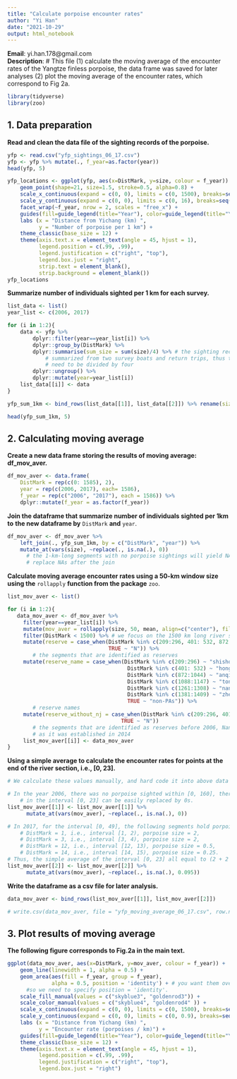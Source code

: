 ```yaml
---
title: "Calculate porpoise encounter rates"
author: "Yi Han"  
date: "2021-10-29"
output: html_notebook
---
```

**Email**: yi.han.178@gmail.com  
**Description**: # This file (1) calculate the moving average of the encounter 
rates of the Yangtze finless porpoise, the data frame was saved for later analyses
(2) plot the moving average of the encounter rates, which correspond to Fig 2a.  

```r
library(tidyverse)
library(zoo)
```


## 1. Data preparation  
__Read and clean the data file of the sighting records of the porpoise.__  

```r
yfp <- read.csv("yfp_sightings_06_17.csv")
yfp <- yfp %>% mutate(., f_year=as.factor(year))
head(yfp, 5)
```
```r
yfp_locations <- ggplot(yfp, aes(x=DistMark, y=size, colour = f_year)) +
    geom_point(shape=21, size=1.5, stroke=0.5, alpha=0.8) +
    scale_x_continuous(expand = c(0, 0), limits = c(0, 1500), breaks=seq(0, 1500, 50)) +
    scale_y_continuous(expand = c(0, 0), limits = c(0, 16), breaks=seq(0, 16, 2)) +
    facet_wrap(~f_year, nrow = 2, scales = "free_x") + 
    guides(fill=guide_legend(title="Year"), color=guide_legend(title="Year")) +
    labs (x = "Distance from Yichang (km) ",
          y = "Number of porpoise per 1 km") +
    theme_classic(base_size = 12) +
    theme(axis.text.x = element_text(angle = 45, hjust = 1),
          legend.position = c(.99, .99),
          legend.justification = c("right", "top"),
          legend.box.just = "right",
          strip.text = element_blank(),
          strip.background = element_blank())
yfp_locations
```

__Summarize number of individuals sighted per 1 km for each survey.__  

```r
list_data <- list()
year_list <- c(2006, 2017)

for (i in 1:2){
    data <- yfp %>% 
        dplyr::filter(year==year_list[i]) %>%
        dplyr::group_by(DistMark) %>%
        dplyr::summarise(sum_size = sum(size)/4) %>% # the sighting records were 
            # summarized from two survey boats and return trips, thus the number 
            # need to be divided by four
        dplyr::ungroup() %>%
        dplyr::mutate(year=year_list[i])
    list_data[[i]] <- data
}

yfp_sum_1km <- bind_rows(list_data[[1]], list_data[[2]]) %>% rename(size = sum_size)

head(yfp_sum_1km, 5)
```

## 2. Calculating moving average  

__Create a new data frame storing the results of moving average: df_mov_aver.__   

```r
df_mov_aver <- data.frame(
    DistMark = rep(c(0: 1585), 2),
    year = rep(c(2006, 2017), each= 1586),
    f_year = rep(c("2006", "2017"), each = 1586)) %>%
    dplyr::mutate(f_year = as.factor(f_year))
```

__Join the dataframe that summarize number of individuals sighted per 1km to__
__the new dataframe by__ `DistMark` __and__ `year`.  

```r
df_mov_aver <- df_mov_aver %>% 
    left_join(., yfp_sum_1km, by = c("DistMark", "year")) %>%
    mutate_at(vars(size), ~replace(., is.na(.), 0)) 
      # the 1-km-long segments with no porpoise sightings will yield NAs
      # replace NAs after the join
```

__Calculate moving average encounter rates using a 50-km window size__
__using the__ `rollapply` __function from the package__ `zoo`.      

```r
list_mov_aver <- list()

for (i in 1:2){
   data_mov_aver <- df_mov_aver %>%
     filter(year==year_list[i]) %>%
     mutate(mov_aver = rollapply(size, 50, mean, align=c("center"), fill=NA)) %>%
     filter(DistMark < 1500) %>% # we focus on the 1500 km long river section within [0, 1500)
     mutate(reserve = case_when(DistMark %in% c(209:296, 401: 532, 872:1044, 1088:1147, 1261:1308, 1381:1409) ~ "Y",
                                TRUE ~ "N")) %>%
        # the segments that are identified as reserves
     mutate(reserve_name = case_when(DistMark %in% c(209:296) ~ "shishou",
                                      DistMark %in% c(401: 532) ~ "honghu",
                                      DistMark %in% c(872:1044) ~ "anqing",
                                      DistMark %in% c(1088:1147) ~ "tongling",
                                      DistMark %in% c(1261:1308) ~ "nanjing",
                                      DistMark %in% c(1381:1409) ~ "zhenjiang",
                                      TRUE ~ "non-PAs")) %>%
        # reserve names
     mutate(reserve_without_nj = case_when(DistMark %in% c(209:296, 401: 532, 872:1044, 1088:1147, 1381:1409) ~ "Y",
                                    TRUE ~ "N")) 
        # the segments that are identified as reserves before 2006, Nanjing (1261:1308) was excluded
        # as it was established in 2014
     list_mov_aver[[i]] <- data_mov_aver
}
```


__Using a simple average to calculate the encounter rates for points at the end__
__of the river section, i.e., [0, 23].__  

```r
# We calculate these values manually, and hard code it into above data frame

# In the year 2006, there was no porpoise sighted within [0, 160], therefore, NAs 
    # in the interval [0, 23] can be easily replaced by 0s.
list_mov_aver[[1]] <- list_mov_aver[[1]] %>%
      mutate_at(vars(mov_aver), ~replace(., is.na(.), 0))

# In 2017, for the interval [0, 49], the following segments hold porpoises:
    # DistMark = 1, i.e., interval [1, 2), porpoise size = 2, 
    # DistMark = 3, i.e., interval [3, 4), porpoise size = 2, 
    # DistMark = 12, i.e., interval [12, 13), porpoise size = 0.5, 
    # DistMark = 14, i.e., interval [14, 15), porpoise size = 0.25.
# Thus, the simple average of the interval [0, 23] all equal to (2 + 2 + 0.5 + 0.25)/50 = 0.095
list_mov_aver[[2]] <- list_mov_aver[[2]] %>%
      mutate_at(vars(mov_aver), ~replace(., is.na(.), 0.095)) 
```

__Write the dataframe as a csv file for later analysis.__  

```r
data_mov_aver <- bind_rows(list_mov_aver[[1]], list_mov_aver[[2]])

# write.csv(data_mov_aver, file = "yfp_moving_average_06_17.csv", row.names = FALSE)
```

## 3. Plot results of moving average  
__The following figure corresponds to Fig.2a in the main text.__

```r
ggplot(data_mov_aver, aes(x=DistMark, y=mov_aver, colour = f_year)) +
    geom_line(linewidth = 1, alpha = 0.5) +
    geom_area(aes(fill = f_year, group = f_year),
              alpha = 0.5, position = 'identity') + # you want them overlapping, 
      #so we need to specify position = 'identity'.
    scale_fill_manual(values = c("skyblue3", "goldenrod3")) +
    scale_color_manual(values = c("skyblue4", "goldenrod4" )) +
    scale_x_continuous(expand = c(0, 0), limits = c(0, 1500), breaks=seq(0, 1500, 50)) +
    scale_y_continuous(expand = c(0, 0), limits = c(0, 0.9), breaks=seq(0, 0.8, 0.2)) +
    labs (x = "Distance from Yichang (km) ",
          y = "Encounter rate (porpoises / km)") +
    guides(fill=guide_legend(title="Year"), color=guide_legend(title="Year")) +
    theme_classic(base_size = 12) +
    theme(axis.text.x = element_text(angle = 45, hjust = 1),
          legend.position = c(.99, .99),
          legend.justification = c("right", "top"),
          legend.box.just = "right")
```

